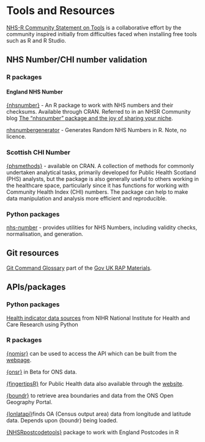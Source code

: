 # Tools and Resources 

[NHS-R Community Statement on Tools](https://nhs-r-community.github.io/statements-on-tools/) is a collaborative effort by the community inspired initially from difficulties faced when installing free tools such as R and R Studio. 

## NHS Number/CHI number validation

### R packages

#### England NHS Number

[{nhsnumber}](https://github.com/cran/nhsnumber) - An R package to work with NHS numbers and their checksums.
Available through CRAN.
Referred to in an NHSR Community blog [The “nhsnumber” package and the joy of sharing your niche](https://nhsrcommunity.com/the-nhsnumber-package-and-the-joy-of-sharing-your-niche/).

[nhsnumbergenerator](https://github.com/samellisq/nhsnumbergenerator) - Generates Random NHS Numbers in R.
Note, no licence.

### Scottish CHI Number

[{phsmethods}](https://github.com/Public-Health-Scotland/phsmethods/tree/master) - available on CRAN. A collection of methods for commonly undertaken analytical tasks, primarily developed for Public Health Scotland (PHS) analysts, but the package is also generally useful to others working in the healthcare space, particularly since it has functions for working with Community Health Index (CHI) numbers. The package can help to make data manipulation and analysis more efficient and reproducible.

### Python packages

[nhs-number](https://github.com/uk-fci/nhs-number) - provides utilities for NHS Numbers, including validity checks, normalisation, and generation.

## Git resources

[Git Command Glossary](https://github.com/datasciencecampus/gov-uk-rap-materials/blob/main/git-glossary/git-command-glossary.csv) part of the [Gov UK RAP Materials](https://github.com/datasciencecampus/gov-uk-rap-materials/tree/main).

## APIs/packages {#api}

### Python packages

[Health indicator data sources](https://github.com/NIHR-BI/Health_Indicators/tree/main) from NIHR National Institute for Health and Care Research using Python

### R packages

[{nomisr}](https://docs.evanodell.com/nomisr/articles/introduction.html) can be used to access the API which can be built from the [webpage](https://www.nomisweb.co.uk/).

[{onsr}](https://kvasilopoulos.github.io/onsr/) in Beta for ONS data.

[{fingertipsR}](https://docs.ropensci.org/fingertipsR/) for Public Health data also available through the [website](https://fingertips.phe.org.uk/).

[{boundr}](https://francisbarton.github.io/boundr/) to retrieve area boundaries and data from the ONS Open Geography Portal.

[{lonlatapi}](https://github.com/francisbarton/lonlatapi)finds OA (Census output area) data from longitude and latitude data. Depends upon {boundr} being loaded.

[{NHSRpostcodetools}](https://github.com/nhs-r-community/NHSRpostcodetools) package to work with England Postcodes in R
